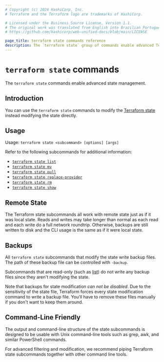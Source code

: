 ```yaml
---
# Copyright (c) 2024 HashiCorp, Inc.
# Terraform and the Terraform logo are trademarks of HashiCorp.

# Licensed under the Business Source License, Version 1.1.
# The original work was translated from English into Brazilian Portuguese.
# https://github.com/hashicorp/web-unified-docs/blob/main/LICENSE

page_title: terraform state commands reference
description: The `terraform state` group of commands enable advanced Terraform state management.
---
```


# `terraform state` commands

The `terraform state` commands enable advanced state management.

## Introduction

You can use the `terraform state` commands to modify the [Terraform state](/terraform/language/state) instead modifying the state directly.

## Usage

Usage: `terraform state <subcommand> [options] [args]`

Refer to the following subcommands for additional information:

- [`terraform state list`](/terraform/cli/commands/state/list)
- [`terraform state mv`](/terraform/cli/commands/state/mv)
- [`terraform state pull`](/terraform/cli/commands/state/pull)
- [`terraform state replace-provider`](/terraform/cli/commands/state/replace-provider)
- [`terraform state rm`](/terraform/cli/commands/state/rm)
- [`terraform state show`](/terraform/cli/commands/state/show)

## Remote State

The Terraform state subcommands all work with remote state just as if it
was local state. Reads and writes may take longer than normal as each read
and each write do a full network roundtrip. Otherwise, backups are still
written to disk and the CLI usage is the same as if it were local state.

## Backups

All `terraform state` subcommands that modify the state write backup
files. The path of these backup file can be controlled with `-backup`.

Subcommands that are read-only (such as [list](/terraform/cli/commands/state/list))
do not write any backup files since they aren't modifying the state.

Note that backups for state modification _can not be disabled_. Due to
the sensitivity of the state file, Terraform forces every state modification
command to write a backup file. You'll have to remove these files manually
if you don't want to keep them around.

## Command-Line Friendly

The output and command-line structure of the state subcommands is
designed to be usable with Unix command-line tools such as grep, awk,
and similar PowerShell commands.

For advanced filtering and modification, we recommend piping Terraform
state subcommands together with other command line tools.
